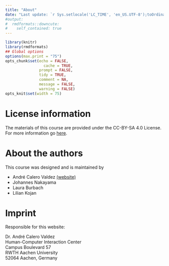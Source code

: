 ```yaml
---
title: "About"
date: "Last update: `r Sys.setlocale('LC_TIME', 'en_US.UTF-8');toOrdinal::toOrdinalDate(Sys.time())`"
#output:
#  rmdformats::downcute:
#    self_contained: true
---
```




```r
library(knitr)
library(rmdformats)
## Global options
options(max.print = "75")
opts_chunk$set(echo = FALSE,
	             cache = TRUE,
               prompt = FALSE,
               tidy = TRUE,
               comment = NA,
               message = FALSE,
               warning = FALSE)
opts_knit$set(width = 75)
```

# License information
The materials of this course are provided under the CC-BY-SA 4.0 License.
For more information go [here](https://creativecommons.org/licenses/by-sa/4.0/).

# About the authors
This course was designed and is maintained by 

- André Calero Valdez [(website)](http://www.calerovaldez.com)
- Johannes Nakayama
- Laura Burbach
- Lilian Kojan

# Imprint
Responsible for this website:

Dr. André Calero Valdez<br/>
Human-Computer Interaction Center<br/>
Campus Boulevard 57<br/>
RWTH Aachen University<br/>
52064 Aachen, Germany<br/>
